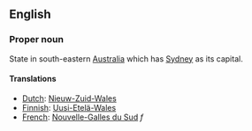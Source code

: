 ==English==

===Proper noun===
State in south-eastern [[Australia]] which has [[Sydney]] as its capital.

====Translations====
*[[Dutch]]: [[Nieuw-Zuid-Wales]]
*[[Finnish]]: [[Uusi-Etelä-Wales]]
*[[French]]: [[Nouvelle-Galles du Sud]] ''f''
